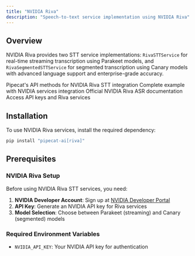 ```yaml
---
title: "NVIDIA Riva"
description: "Speech-to-text service implementation using NVIDIA Riva"
---
```


## Overview

NVIDIA Riva provides two STT service implementations: `RivaSTTService` for real-time streaming transcription using Parakeet models, and `RivaSegmentedSTTService` for segmented transcription using Canary models with advanced language support and enterprise-grade accuracy.

<CardGroup cols={2}>
  <Card
    title="Riva STT API Reference"
    icon="code"
    href="https://reference-server.pipecat.ai/en/latest/api/pipecat.services.riva.stt.html"
  >
    Pipecat's API methods for NVIDIA Riva STT integration
  </Card>
  <Card
    title="Example Implementation"
    icon="play"
    href="https://github.com/pipecat-ai/pipecat/blob/main/examples/foundational/07r-interruptible-riva-nim.py"
  >
    Complete example with NVIDIA services integration
  </Card>
  <Card
    title="NVIDIA Riva Documentation"
    icon="book"
    href="https://docs.nvidia.com/deeplearning/riva/user-guide/docs/asr/asr-overview.html"
  >
    Official NVIDIA Riva ASR documentation
  </Card>
  <Card
    title="NVIDIA Developer Portal"
    icon="microphone"
    href="https://developer.nvidia.com"
  >
    Access API keys and Riva services
  </Card>
</CardGroup>

## Installation

To use NVIDIA Riva services, install the required dependency:

```bash
pip install "pipecat-ai[riva]"
```

## Prerequisites

### NVIDIA Riva Setup

Before using NVIDIA Riva STT services, you need:

1. **NVIDIA Developer Account**: Sign up at [NVIDIA Developer Portal](https://developer.nvidia.com)
2. **API Key**: Generate an NVIDIA API key for Riva services
3. **Model Selection**: Choose between Parakeet (streaming) and Canary (segmented) models

### Required Environment Variables

- `NVIDIA_API_KEY`: Your NVIDIA API key for authentication
